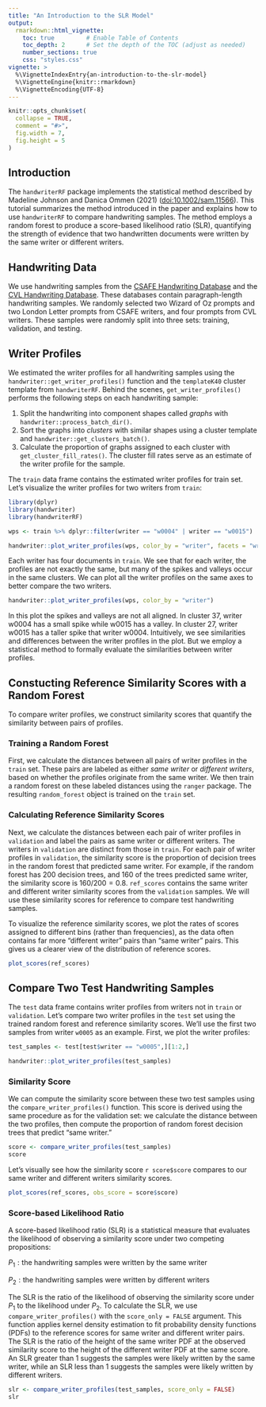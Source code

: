 ```yaml
---
title: "An Introduction to the SLR Model"
output: 
  rmarkdown::html_vignette:
    toc: true         # Enable Table of Contents
    toc_depth: 2      # Set the depth of the TOC (adjust as needed)
    number_sections: true
    css: "styles.css"
vignette: >
  %\VignetteIndexEntry{an-introduction-to-the-slr-model}
  %\VignetteEngine{knitr::rmarkdown}
  %\VignetteEncoding{UTF-8}
---
```


```r
knitr::opts_chunk$set(
  collapse = TRUE,
  comment = "#>",
  fig.width = 7, 
  fig.height = 5
)
```

## Introduction

The `handwriterRF` package implements the statistical method described by Madeline Johnson and Danica Ommen (2021) (<doi:10.1002/sam.11566>). This tutorial summarizes the method introduced in the paper and explains how to use `handwriterRF` to compare handwriting samples. The method employs a random forest to produce a score-based likelihood ratio (SLR), quantifying the strength of evidence that two handwritten documents were written by the same writer or different writers.

## Handwriting Data

We use handwriting samples from the [CSAFE Handwriting Database](https://data.csafe.iastate.edu/HandwritingDatabase/) and the [CVL Handwriting Database](https://cvl.tuwien.ac.at/research/cvl-databases/an-off-line-database-for-writer-retrieval-writer-identification-and-word-spotting/). These databases contain paragraph-length handwriting samples. We randomly selected two Wizard of Oz prompts and two London Letter prompts from CSAFE writers, and four prompts from CVL writers. These samples were randomly split into three sets: training, validation, and testing.

## Writer Profiles

We estimated the writer profiles for all handwriting samples using the `handwriter::get_writer_profiles()` function and the `templateK40` cluster template from `handwriterRF`. Behind the scenes, `get_writer_profiles()` performs the following steps on each handwriting sample:

1. Split the handwriting into component shapes called *graphs* with `handwriter::process_batch_dir()`. 
2. Sort the graphs into *clusters* with similar shapes using a cluster template and `handwriter::get_clusters_batch()`. 
3. Calculate the proportion of graphs assigned to each cluster with `get_cluster_fill_rates()`. The cluster fill rates serve as an estimate of the writer profile for the sample.

The `train` data frame contains the estimated writer profiles for train set. Let's visualize the writer profiles for two writers from `train`: 

```r
library(dplyr)
library(handwriter)
library(handwriterRF)

wps <- train %>% dplyr::filter(writer == "w0004" | writer == "w0015")

handwriter::plot_writer_profiles(wps, color_by = "writer", facets = "writer")
```

Each writer has four documents in `train`. We see that for each writer, the profiles are not exactly the same, but many of the spikes and valleys occur in the same clusters. We can plot all the writer profiles on the same axes to better compare the two writers.

```r
handwriter::plot_writer_profiles(wps, color_by = "writer")
```

In this plot the spikes and valleys are not all aligned. In cluster 37, writer w0004 has a small spike while w0015 has a valley. In cluster 27, writer w0015 has a taller spike that writer w0004. Intuitively, we see similarities and differences between the writer profiles in the plot. But we employ a statistical method to formally evaluate the similarities between writer profiles.

## Constucting Reference Similarity Scores with a Random Forest

To compare writer profiles, we construct similarity scores that quantify the similarity between pairs of profiles.

### Training a Random Forest

First, we calculate the distances between all pairs of writer profiles in the `train` set. These pairs are labeled as either *same writer* or *different writers*, based on whether the profiles originate from the same writer. We then train a random forest on these labeled distances using the `ranger` package. The resulting `random_forest` object is trained on the `train` set.

### Calculating Reference Similarity Scores

Next, we calculate the distances between each pair of writer profiles in `validation` and label the pairs as same writer or different writers. The writers in `validation` are distinct from those in `train`. For each pair of writer profiles in `validation`, the similarity score is the proportion of decision trees in the random forest that predicted same writer. For example, if the random forest has 200 decision trees, and 160 of the trees predicted same writer, the similarity score is $160/200=0.8$. `ref_scores` contains the same writer and different writer similarity scores from the `validation` samples. We will use these similarity scores for reference to compare test handwriting samples.

To visualize the reference similarity scores, we plot the rates of scores assigned to different bins (rather than frequencies), as the data often contains far more "different writer" pairs than "same writer" pairs. This gives us a clearer view of the distribution of reference scores.

```r
plot_scores(ref_scores)
```

## Compare Two Test Handwriting Samples

The `test` data frame contains writer profiles from writers not in `train` or `validation`. Let’s compare two writer profiles in the `test` set using the trained random forest and reference similarity scores. We’ll use the first two samples from writer `w0005` as an example. First, we plot the writer profiles:

```r
test_samples <- test[test$writer == "w0005",][1:2,]

handwriter::plot_writer_profiles(test_samples)
```

### Similarity Score

We can compute the similarity score between these two test samples using the `compare_writer_profiles()` function. This score is derived using the same procedure as for the validation set: we calculate the distance between the two profiles, then compute the proportion of random forest decision trees that predict "same writer."

```r
score <- compare_writer_profiles(test_samples)
score
```

Let's visually see how the similarity score `r score$score` compares to our same writer and different writers similarity scores.

```r
plot_scores(ref_scores, obs_score = score$score)
```

### Score-based Likelihood Ratio

A score-based likelihood ratio (SLR) is a statistical measure that evaluates the likelihood of observing a similarity score under two competing propositions: 

$P_1: \text{the handwriting samples were written by the same writer}$

$P_2: \text{the handwriting samples were written by different writers}$

The SLR is the ratio of the likelihood of observing the similarity score under $P_1$ to the likelihood under $P_2$. To calculate the SLR, we use `compare_writer_profiles()` with the `score_only = FALSE` argument. This function applies kernel density estimation to fit probability density functions (PDFs) to the reference scores for same writer and different writer pairs. The SLR is the ratio of the height of the same writer PDF at the observed similarity score to the height of the different writer PDF at the same score. An SLR greater than 1 suggests the samples were likely written by the same writer, while an SLR less than 1 suggests the samples were likely written by different writers.

```r
slr <- compare_writer_profiles(test_samples, score_only = FALSE)
slr
```
